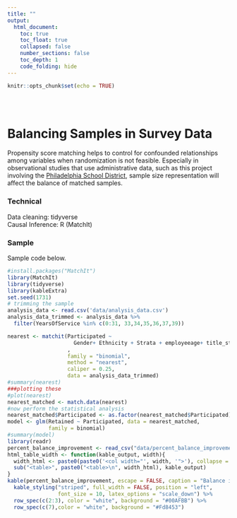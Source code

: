 ```yaml
---
title: ""
output:
  html_document:
    toc: true
    toc_float: true
    collapsed: false
    number_sections: false
    toc_depth: 1
    code_folding: hide
---
```


```r
knitr::opts_chunk$set(echo = TRUE)
```
<script>
$(document).ready(function(){
    $('[data-toggle="popover"]').popover(); 
});
</script>
<style type="text/css">
.title {
  display: none;
}

#getting-started img {
  margin-right: 1px;
}

</style>

<div class="row" style="padding-top: 30px;">
<div class="col-sm-6">

# Balancing Samples in Survey Data

Propensity score matching helps to control for confounded relationships among variables when randomization is not feasible. Especially in observational studies that use administrative data, such as this project involving the <a href = "https://www.opendataphilly.org/" target = "_blank"> Philadelphia School District</a>, sample size representation will affect the balance of matched samples.

### Technical

Data cleaning: tidyverse </br>
Causal Inference: R (MatchIt)

### Sample

Sample code below.

```r
#install.packages("MatchIt")
library(MatchIt)
library(tidyverse)
library(kableExtra)
set.seed(1731)
# trimming the sample
analysis_data <- read.csv('data/analysis_data.csv')
analysis_data_trimmed <- analysis_data %>%
  filter(YearsOfService %in% c(0:31, 33,34,35,36,37,39))

nearest <- matchit(Participated ~
                     Gender+ Ethnicity + Strata + employeeage+ title_status
                   ,
                   family = "binomial",
                   method = "nearest",
                   caliper = 0.25,
                   data = analysis_data_trimmed)
#summary(nearest)
###plotting these
#plot(nearest)
nearest_matched <- match.data(nearest)
#now perform the statistical analysis
nearest_matched$Participated <- as.factor(nearest_matched$Participated)
model <- glm(Retained ~ Participated, data = nearest_matched,
             family = binomial)
#summary(model)
library(readr)
percent_balance_improvement <- read_csv("data/percent_balance_improvement.csv")
html_table_width <- function(kable_output, width){
  width_html <- paste0(paste0('<col width="', width, '">'), collapse = "\n")
  sub("<table>", paste0("<table>\n", width_html), kable_output)
}
kable(percent_balance_improvement, escape = FALSE, caption = "Balance is a representation of similarity in the distribution of a covariate among the treatment and the control group. Trimming the sample helped us to arrive at a better percent balance improvement for unrepresented variables.") %>%
  kable_styling("striped", full_width = FALSE, position = "left",
                font_size = 10, latex_options = "scale_down") %>%
  row_spec(c(2:3), color = "white", background = "#00AFBB") %>%
  row_spec(c(7),color = "white", background = "#Fd8453")


```



